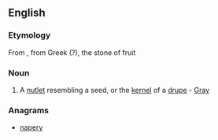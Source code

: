 ==English==

===Etymology===
From {{etyl|NL.|en}}, from Greek ({{etyl|grc|en}}?), the stone of fruit

===Noun===
{{en-noun|Pyrenae}}

# {{context|botany}}  A [[nutlet]] resembling a seed, or the [[kernel]] of a [[drupe]] - [[Gray]]

===Anagrams===
* [[napery#English|napery]]